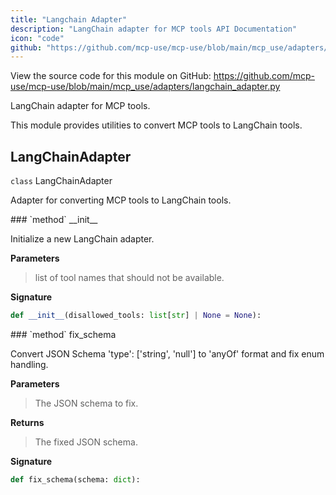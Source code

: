 ```yaml
---
title: "Langchain Adapter"
description: "LangChain adapter for MCP tools API Documentation"
icon: "code"
github: "https://github.com/mcp-use/mcp-use/blob/main/mcp_use/adapters/langchain_adapter.py"
---
```



<Callout type="info" title="Source Code">
View the source code for this module on GitHub: <a href='https://github.com/mcp-use/mcp-use/blob/main/mcp_use/adapters/langchain_adapter.py' target='_blank' rel='noopener noreferrer'>https://github.com/mcp-use/mcp-use/blob/main/mcp_use/adapters/langchain_adapter.py</a>
</Callout>

LangChain adapter for MCP tools.

This module provides utilities to convert MCP tools to LangChain tools.

## LangChainAdapter

<div>
<RandomGradientBackground className="rounded-lg p-4 w-full h-full rounded-full">
<div className="text-black">
<div className="text-black font-bold text-xl mb-2 mt-8"><code className="!text-black">class</code> LangChainAdapter</div>

Adapter for converting MCP tools to LangChain tools.

</div>
</RandomGradientBackground>
<Card type="info">
### `method` __init__

Initialize a new LangChain adapter.


**Parameters**
><ParamField body="disallowed_tools" type="list[str] | None" default="None" >   list of tool names that should not be available. </ParamField>

**Signature**
```python wrap
def __init__(disallowed_tools: list[str] | None = None):
```

</Card>
<Card type="info">
### `method` fix_schema

Convert JSON Schema 'type': ['string', 'null'] to 'anyOf' format and fix enum handling.



**Parameters**
><ParamField body="schema" type="dict" required="True" >   The JSON schema to fix. </ParamField>

**Returns**
><ResponseField name="returns" type="dict" >The fixed JSON schema.</ResponseField>

**Signature**
```python wrap
def fix_schema(schema: dict):
```

</Card>

</div>
